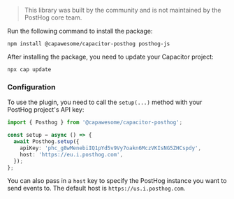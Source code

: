 > This library was built by the community and is not maintained by the PostHog core team.

Run the following command to install the package:

```
npm install @capawesome/capacitor-posthog posthog-js
```

After installing the package, you need to update your Capacitor project:

```
npx cap update
```

### Configuration

To use the plugin, you need to call the `setup(...)` method with your PostHog project's API key:

```typescript
import { Posthog } from '@capawesome/capacitor-posthog';

const setup = async () => {
  await Posthog.setup({
    apiKey: 'phc_g8wMenebiIQ1pYd5v9Vy7oakn6MczVKIsNG5ZHCspdy',
    host: 'https://eu.i.posthog.com',
  });
};
```

You can also pass in a `host` key to specify the PostHog instance you want to send events to. The default host is `https://us.i.posthog.com`.
